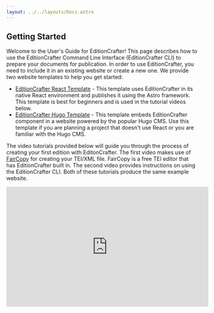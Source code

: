 ```yaml
---
layout: ../../layouts/Docs.astro
---
```


## Getting Started

Welcome to the User's Guide for EditionCrafter! This page describes how to use the EditionCrafter Command Line Interface (EditionCrafter CLI) to prepare your documents for publication. In order to use EditionCrafter, you need to include it in an existing website or create a new one. We provide two website templates to help you get started:

* [EditionCrafter React Template](https://github.com/cu-mkp/editioncrafter-project-react) - This template uses EditionCrafter in its native React environment and publishes it using the Astro framework. This template is best for beginners and is used in the tutorial videos below. 
* [EditionCrafter Hugo Template](https://github.com/cu-mkp/editioncrafter-project) - This template embeds  EditionCrafter component in a website powered by the popular Hugo CMS. Use this template if you are planning a project that doesn't use React or you are familiar with the Hugo CMS.

The video tutorials provided below will guide you through the process of creating your first edition with EditonCrafter. The first video makes use of [FairCopy](https://faircopyeditor.com/) for creating your TEI/XML file. FairCopy is a free TEI editor that has EditionCrafter built in. The second video provides instructions on using the EditionCrafter CLI. Both of these tutorials produce the same example website.

<div class="flex flex-row flex-wrap justify-between w-full gap-y-4">

<iframe width="530" height="315" src="https://www.youtube.com/embed/q0qt-gCfAaA?si=pUBiEk43A5tykmEe" className="mx-auto inline-flex" title="YouTube video player" frameborder="0" allow="accelerometer; autoplay; clipboard-write; encrypted-media; gyroscope; picture-in-picture; web-share" referrerpolicy="strict-origin-when-cross-origin" allowfullscreen />

<iframe width="530" height="315" src="https://www.youtube.com/embed/q0qt-gCfAaA?si=pUBiEk43A5tykmEe" className="mx-auto inline-flex" title="YouTube video player" frameborder="0" allow="accelerometer; autoplay; clipboard-write; encrypted-media; gyroscope; picture-in-picture; web-share" referrerpolicy="strict-origin-when-cross-origin" allowfullscreen />

</div>

## Using EditionCrafter CLI

The EditionCrafter CLI takes as input a [TEI Document](https://www.tei-c.org/guidelines/) and produces the artifacts the EditionCrafter viewer requires to display your edition. These artifacts are a set of JSON, HTML, and XML files. If you don't have a TEI Document yet, don't worry, the command line tool can help you create one. 

You can create a TEI Document from a list of image URLs or from a [IIIF Manifest](https://iiif.io/guides/using_iiif_resources/). The EditionCrafter CLI will generate a TEI/XML file that includes all of the images in the IIIF Manifest you provide. You can even provide plain text transcriptions to include in your TEI Document. 

If you already have material in TEI/XML format, you may need to transform it to meet [EditionCrafter's requirements](#tei-requirements). 

### Installing the EditionCrafter CLI

The EditionCrafter Viewer has an accompanying command line interface (CLI) that is used to generate the artifacts it displays. This software is written in Javascript, so you will need to have [Node.js](https://nodejs.org) installed on your computer. Once Node.js is installed, run the following command to install the tool:

```
npm install -g @cu-mkp/editioncrafter-cli
```

To test it out, try the command below, which displays the CLI documentation in the console. Note that you may need to restart your terminal window to get EditionCrafter CLI on your path.

```
editioncrafter help
```
### Creating a TEI Document from a List of Images

If you are starting with a list of images, you can use the EditionCrafter CLI to generate a TEI Document for you based on your images. To do this, create a CSV file that lists the images in your document. You can generate a CSV file from an Excel spreadsheet or a Google Sheet.

The CSV file should have the following columns: `url`, `label`, and `xml_id`. The `url` column should contain the URL of the image, the `label` column should contain a label for the image, and the `xml_id` column should contain a unique identifier for the image. This ID will be used as the `xml:id` attribute for each surface and can be referenced when adding plain text transcriptions.

Once you have created this file, you can generate a TEI Document by running the following command:

```
editioncrafter images -i <images.csv> -o <output.xml>
```

Please note that using high resolution images will result in a page that loads slowly. To get around this problem, we recommend using IIIF format for high resolution images.

### Creating a TEI Document from your IIIF Manifest

If you are starting with a IIIF Manifest, you can use the EditionCrafter CLI to generate a TEI Document for you based on your IIIF Manifest:

```
editioncrafter iiif -i <iiif_url> -o <output.xml>
```

This creates an XML file on your computer at the output file path based on the IIIF Manifest that you point to in the `<iiif_url>`. In a separate section below, we will describe how to edit this structure to fill in the textual content of your edition. Before we do that, let's finish setting things up.

In `iiif` mode, the XML ID for each generated surface will be `f000` for the first surface, `f001` for the second, and so on. This ID will be used as the `xml:id` for each surface and can also be referenced when adding plain text transcriptions.

### Adding Plain Text transcriptions

If you have plain text transcriptions of your document, you can include them in the TEI Document that you are creating. To do this, create a folder on your computer that contains a text file for each page of your document. The text files should be named in the following format: `<xml_id>.txt`. For example, if you have a transcription for page 3 of your document and it has the ID of `f003`, the file should be named `f003.txt`. Once you have created these files, you can include them in the TEI Document by running the following command:

```
editioncrafter iiif -i <iiif_url> -o <output.xml> -t <transcription_folder_path>
```

Note: The `-t` flag works with both the `iiif` and `images` commands.

### Processing a TEI Document to create EditionCrafter artifacts

Once you have a TEI Document in the correct format, the next step is to generate the EditionCrafter artifacts needed to display the document on the web. We do that with this command:

```
editioncrafter process -i <tei_file> -o <output_path> -u <base_url>
```

This creates the necessary artifacts at the `<output_path>`. These artifacts include a new IIIF Manifest that is now annotated with web annotations that link each page of the text with the corresponding HTML and XML renderings of that page. You will want to point to this manifest from the EditionCrafter viewer component. Once you have published these files online at the `<base_url>`, you are ready for the next step.

## Installing the Viewer

EditionCrafter can be included in a React app or a HTML website. EditionCrafter should work on any content management system (CMS) where you can edit the HTML of your page. We have tested it on Hugo CMS, Astro Framework, and Scalar CMS. 

### EditionCrafter in a React App

If you are including EditionCrafter in a React app, add this module to your project:

```
npm add @cu-mkp/editioncrafter
```

The reference section below details all of the props of the EditionCrafter component. Here is an example of use:

```jsx
import EditionCrafter from '@cu-mkp/editioncrafter'

<EditionCrafter
  documentName='BnF Ms. Fr. 640'
  transcriptionTypes={{
    tc: 'Diplomatic (FR)',
    tcn: 'Normalized (FR)',
    tl: 'Translation (EN)'
  }}
  iiifManifest='https://cu-mkp.github.io/editioncrafter-data/fr640_3r-3v-example/iiif/manifest.json'
/>
```

### EditionCrafter in an HTML Website

To include EditionCrafter in your HTML website, you need to create a `div` somewhere on your page, assign it an ID and then pass that ID to EditionCrafter. The reference section details the options for EditionCrafter, which are otherwise the same as the React component. Here is an example of use:

```html
 <div id="ec"></div>

 <script type="text/javascript" src="https://www.unpkg.com/@cu-mkp/editioncrafter-umd" ></script>

 <script type="text/javascript">

     EditionCrafter.viewer({
         id: 'ec',
         documentName: 'BnF Ms. Fr. 640',
         iiifManifest='https://cu-mkp.github.io/editioncrafter-data/fr640_3r-3v-example/iiif/manifest.json',
         transcriptionTypes: {
           tc: 'Diplomatic (FR)',
           tcn: 'Normalized (FR)',
           tl: 'Translation (EN)'
         }
     });

 </script>
```

### Viewer Configuration

The following props are available to the `<EditionCrafter>` viewer component:

#### documentInfo

Optional; used **only** in the case that you wish to load multiple documents in the same viewer for easy comparison.

An *object* whose keys are unique document IDs for each document you wish to include, and whose values are *objects* specifying the `documentName`, `transcriptionTypes`, and `iiifManifest` for each document as described below. For example:
```js
documentInfo={{
    FHL_007548733_TAOS_BAPTISMS_BATCH_2: {
        documentName: 'Taos Baptisms Batch 2',
        transcriptionTypes: {
            translation: 'Translation',
            transcription: 'Transcription',
        },
        iiifManifest: 'https://editioncrafter.org/taos-baptisms-example/iiif/manifest.json',
    },
    eng_415_145a: {
        documentName: 'Eng 415-145a',
        transcriptionTypes: {
            'eng-415-145a': 'Transcription',
        },
        iiifManifest: 'https://cu-mkp.github.io/bic-editioncrafter-data/eng-415-145a/iiif/manifest.json',
    }
}}
```

#### documentName

Required. (Note: This is required even in the case that you have also included a `documentInfo` prop.)

A *string* giving the name of the document(s).

#### glossaryURL

Optional. A URL pointing to a JSON file containing glossary information. The glossary should have the following format:
```json
{
  "title": "[a subheader, written in markdown]",
  "citation": "[information on how to cite the glossary, written in markdown]",
  "entries": {
    "[Term]": {
      "headword": "...",
      "alternateSpellings": "...",
      "meanings": [
        {
          "partOfSpeech": "...",
          "meaning": "...",
          "references": "..."
        }
        ...
      ],
      "modernSpelling": "...",
      "antonym": "...",
      "synonym": "...",
      "seeAlso": "..."
    },
    ...
  }
}
```

#### iiifManifest

Required if no `documentInfo` prop specified.

The URL of the IIIF manifest for your document.

#### notesURL

Optional. Provide a URL to a Markdown file (GitHub Flavored Markdown supported). This will add a "Notes" item to the layers dropdown in which the contents of the Markdown will be displayed.

#### threePanel

Optional. (Defaults to `false`.)

A *boolean* flag, which when set to `true` adds a third pane to the viewer. The third pane starts collapsed on the righthand side of the viewer and can be expanded by clicking and dragging the divider. This pane operates independently from the other throw; for example Book Mode is disabled in the third pane.

#### transcriptionTypes

Required if no `documentInfo` prop specified.

An *object* providing a dictionary of the different transciption types provided in your TEI document. The keys of this object should correspond to the `xml:id` values of the different `<text>` layers of your document. For example, suppose you have the following text layers in your document:

```xml
<text xml:id="transcription">

  ... my transcription ...

</text>

<text xml:id="translation">

  ... my translation ...

</text>
```
In this case the `transcriptionTypes` object might have the form:

```js
transcriptionTypes = {
    transcription: 'Transcription',
    translation: 'Translation'
}
```
The value for each transcription type should be a string that will be displayed in the selection menu within the viewer. These need not correspond precisely to the keys. For instance in the example above, you could add more information to the display strings, e.g. `'Transcription (FR)'` and `Translation (EN)`.

## TEI Requirements

EditionCrafter will work on a wide variety of document schemas, but requires certain elements to be in place to function. These mostly have to do with describing the images and relating them to the text(s). To see an example of the correct format, use the EditionCrafter CLI commands described above to create a TEI Document and then examine its structure.

### Encoding the Images

EditionCrafter expects images to be encoded in a sequence using a top level `<facsimile>` element. The first such element encountered in the file is used. This element can contain one or more `<surface>` elements. Each of these should have a unique `xml:id` attribute. These are used to reference the images from the text. 

The surface also contains a `<graphic>` element. The `mimeType` attribute of this element tells EditionCrafter whether to expect an [IIIF Image API Image Information Request](https://iiif.io/api/image/3.0/#5-image-information) (when `mimeType="application/json"`) or a web compatible image format. (all other types). EditionCrafter can also display `<zone>` elements defined here. 

### Defining Text Layers

For a given `<surface>`, text can be provided in zero or more layers. Each layer is found in a top level `<text>` or `<sourceDoc>` element. These elements must have an `xml:id`. The `xml:id` is used by the `transcriptionTypes` prop of the EditionCrafter viewer to identify the layer. 

For example, to create two layers, one for the transcription and another for a translation, the code would look like this:

```xml
<text xml:id="transcription">

  ... my transcription ...

</text>

<text xml:id="translation">

  ... my translation ...

</text>
```

### Relating Images to Text

In each layer, add a `<pb/>` element whenever a new page begins. This element should have a `@facs` attribute that references the `@xml:id` of the corresponding `<surface>` element. The surfaces are found in the `<facsimile>` element that was automatically generated by the EditionCrafter CLI. 

So for example, if you have a `<facsimile>` that looks like this:

```xml
<facsimile
  sameAs="https://gallica.bnf.fr/iiif/ark:/12148/btv1b10500001g/manifest.json"
  xml:id="BnF.DépartementdesManuscrits.Français640"
>

  <surface
    xml:id="f010"
    ulx="0"
    uly="0"
    lrx="3369"
    lry="5417"
    sameAs="https://gallica.bnf.fr/iiif/ark:/12148/btv1b10500001g/canvas/f11"
  >

    <label>
      3r
    </label>

    <graphic
      mimeType="application/json"
      url="https:/gallica.bnf.fr/iiif/ark:/12148/btv1b10500001g/f11"
    />

  </surface>

</facsimile>
```

You could begin page 3r in your text like this:

```xml
<pb facs="#f010"/>
```